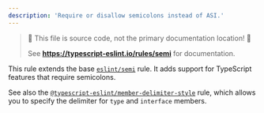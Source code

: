 ---
description: 'Require or disallow semicolons instead of ASI.'
---


> 🛑 This file is source code, not the primary documentation location! 🛑
>
> See **https://typescript-eslint.io/rules/semi** for documentation.

This rule extends the base [`eslint/semi`](https://eslint.org/docs/rules/semi) rule.
It adds support for TypeScript features that require semicolons.

See also the [`@typescript-eslint/member-delimiter-style`](member-delimiter-style.mdx) rule, which allows you to specify the delimiter for `type` and `interface` members.

